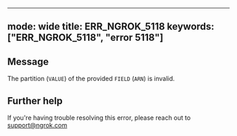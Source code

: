 
---
mode: wide
title: ERR_NGROK_5118
keywords: ["ERR_NGROK_5118", "error 5118"]
---

## Message
The partition (`VALUE`) of the provided `FIELD` (`ARN`) is invalid.




## Further help
If you're having trouble resolving this error, please reach out to [support@ngrok.com](mailto:support@ngrok.com?subject=Help%20with%20ERR_NGROK_5118)

